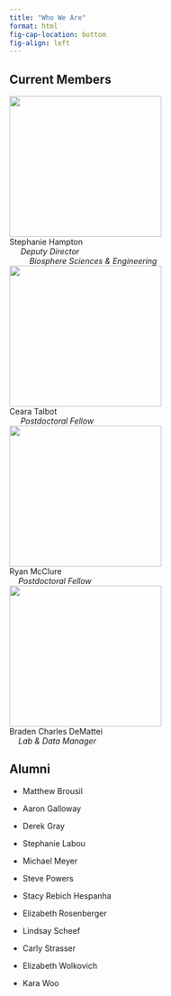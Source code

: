 ```yaml
---
title: "Who We Are"
format: html
fig-cap-location: bottom
fig-align: left
---
```


## Current Members
::: {layout=[2,1] valigh="bottom"}

| [![](images/Hampton_6.jpg){fig-alt="Stephanie Hampton" width="270px" height="250px"}](shampton.qmd)
| Stephanie Hampton 
|      *Deputy Director* 
|          *Biosphere Sciences & Engineering*

| [![](images/ct_hs.png){fig-alt="Ceara Talbot" width="270px" height="250px"}](ctalbot.qmd)
| Ceara Talbot 
|      *Postdoctoral Fellow*

| [![](images/rm_hs.jpg){fig-alt="Ryan McClure" width="270px" height="250px"}](rmcclure.qmd)
| Ryan McClure 
|     *Postdoctoral Fellow*

| [![](images/bcd_hs3.jpg){fig-alt="Braden Charles DeMattei" width="270px" height="250px"}](bcdemattei.qmd)
| Braden Charles DeMattei 
|     *Lab & Data Manager*

:::

## Alumni

- Matthew Brousil

- Aaron Galloway

- Derek Gray

- Stephanie Labou

- Michael Meyer

- Steve Powers

- Stacy Rebich Hespanha

- Elizabeth Rosenberger

- Lindsay Scheef

- Carly Strasser

- Elizabeth Wolkovich

- Kara Woo

